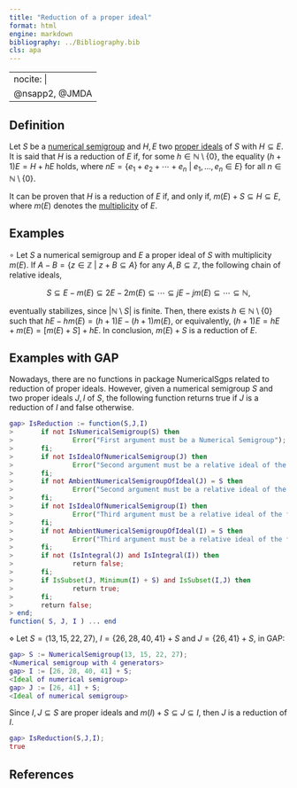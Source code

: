 ```yaml
---
title: "Reduction of a proper ideal"
format: html
engine: markdown
bibliography: ../Bibliography.bib
cls: apa
---
```


---
nocite: |
  @nsapp2, @JMDA
---

## Definition

Let $S$ be a [numerical semigroup](../Basic-concepts/Numerical-semigroup.qmd) and $H,E$ two [proper ideals](Proper-ideal.qmd) of $S$ with $H \subseteq E$. It is said that $H$ is a reduction of $E$ if, for some $h \in \mathbb{N} \setminus \{0\}$, the equality $(h+1)E = H + hE$ holds, where $nE = \{e_1 + e_2 + \cdots + e_n ~ | ~ e_1, \ldots, e_n \in E\}$ for all $n \in \mathbb{N} \setminus \{0\}$.

It can be proven that $H$ is a reduction of $E$ if, and only if, $m(E) + S \subseteq H \subseteq E$, where $m(E)$ denotes the [multiplicity](Multiplicity-ideal.qmd) of $E$.

## Examples

$\circ$ Let $S$ a numerical semigroup and $E$ a proper ideal of $S$ with multiplicity $m(E)$. If $A - B = \{z \in \mathbb{Z} ~ | ~ z + B \subseteq A\}$ for any $A,B \subseteq \mathbb{Z}$, the following chain of relative ideals,

$$
S \subseteq E - m(E) \subseteq 2E - 2m(E) \subseteq \cdots \subseteq jE - jm(E) \subseteq \cdots \subseteq \mathbb{N},
$$

eventually stabilizes, since $|\mathbb{N} \setminus S|$ is finite. Then, there exists $h \in \mathbb{N} \setminus \{0\}$ such that $hE - hm(E) = (h+1)E - (h+1)m(E)$, or equivalently, $(h+1)E = hE + m(E) = [m(E) + S] + hE$. In conclusion, $m(E) + S$ is a reduction of $E$.

## Examples with GAP

Nowadays, there are no functions in package NumericalSgps related to reduction of proper ideals. However, given a numerical semigroup $S$ and two proper ideals $J,I$ of $S$, the following function returns true if $J$ is a reduction of $I$ and false otherwise.

``` gap
gap> IsReduction := function(S,J,I)
>       if not IsNumericalSemigroup(S) then
>               Error("First argument must be a Numerical Semigroup");
>       fi;
>       if not IsIdealOfNumericalSemigroup(J) then
>               Error("Second argument must be a relative ideal of the first argument");
>       fi;
>       if not AmbientNumericalSemigroupOfIdeal(J) = S then
>               Error("Second argument must be a relative ideal of the first argument");
>       fi;
>       if not IsIdealOfNumericalSemigroup(I) then
>               Error("Third argument must be a relative ideal of the first argument");
>       fi;
>       if not AmbientNumericalSemigroupOfIdeal(I) = S then
>               Error("Third argument must be a relative ideal of the first argument");
>       fi;
>       if not (IsIntegral(J) and IsIntegral(I)) then
>               return false;
>       fi;
>       if IsSubset(J, Minimum(I) + S) and IsSubset(I,J) then
>               return true;
>       fi;
>       return false;
> end;
function( S, J, I ) ... end
```

$\diamond$ Let $S = \langle 13, 15, 22, 27 \rangle$, $I = \{26, 28, 40, 41\} + S$ and $J = \{26, 41\} + S$, in GAP:

``` gap
gap> S := NumericalSemigroup(13, 15, 22, 27);
<Numerical semigroup with 4 generators>
gap> I := [26, 28, 40, 41] + S;
<Ideal of numerical semigroup>
gap> J := [26, 41] + S;
<Ideal of numerical semigroup>
```

Since $I,J \subseteq S$ are proper ideals and $m(I) + S \subseteq J \subseteq I$, then $J$ is a reduction of $I$.

``` gap
gap> IsReduction(S,J,I);
true
```

## References

::: {#refs}

:::
